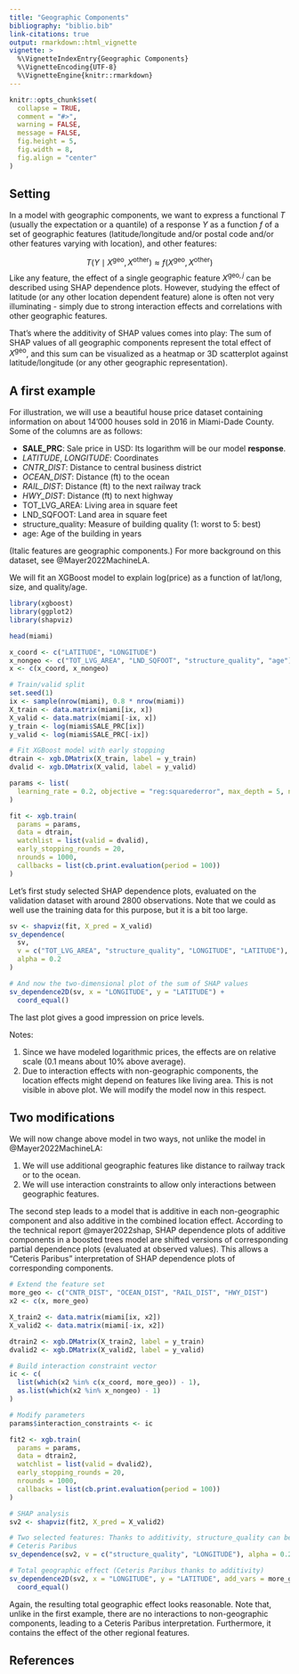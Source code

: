 ```yaml
---
title: "Geographic Components"
bibliography: "biblio.bib"
link-citations: true
output: rmarkdown::html_vignette
vignette: >
  %\VignetteIndexEntry{Geographic Components}
  %\VignetteEncoding{UTF-8}
  %\VignetteEngine{knitr::rmarkdown}
---
```


```r
knitr::opts_chunk$set(
  collapse = TRUE,
  comment = "#>",
  warning = FALSE,
  message = FALSE,
  fig.height = 5, 
  fig.width = 8,
  fig.align = "center"
)
```

## Setting

In a model with geographic components, we want to express a functional $T$ (usually the expectation or a quantile) of a response $Y$ as a function $f$ of a set of geographic features (latitude/longitude and/or postal code and/or other features varying with location), and other features:

$$
  T(Y \mid X^\textrm{geo}, X^\textrm{other}) \approx f(X^\textrm{geo}, X^\textrm{other})
$$
Like any feature, the effect of a single geographic feature $X^{\textrm{geo}, j}$ can be described using SHAP dependence plots. However, studying the effect of latitude (or any other location dependent feature) alone is often not very illuminating - simply due to strong interaction effects and correlations with other geographic features. 

That's where the additivity of SHAP values comes into play: The sum of SHAP values of all geographic components represent the total effect of $X^\textrm{geo}$, and this sum can be visualized as a heatmap or 3D scatterplot against latitude/longitude (or any other geographic representation).

## A first example

For illustration, we will use a beautiful house price dataset containing information on about 14'000 houses sold in 2016 in Miami-Dade County. Some of the columns are as follows:

- **SALE_PRC**: Sale price in USD: Its logarithm will be our model **response**.
- *LATITUDE*, *LONGITUDE*: Coordinates
- *CNTR_DIST*: Distance to central business district
- *OCEAN_DIST*: Distance (ft) to the ocean
- *RAIL_DIST*: Distance (ft) to the next railway track
- *HWY_DIST*: Distance (ft) to next highway
- TOT_LVG_AREA: Living area in square feet
- LND_SQFOOT: Land area in square feet
- structure_quality: Measure of building quality (1: worst to 5: best)
- age: Age of the building in years

(Italic features are geographic components.) For more background on this dataset, see @Mayer2022MachineLA.

We will fit an XGBoost model to explain log(price) as a function of lat/long, size, and quality/age. 

```r
library(xgboost)
library(ggplot2)
library(shapviz)

head(miami)

x_coord <- c("LATITUDE", "LONGITUDE")
x_nongeo <- c("TOT_LVG_AREA", "LND_SQFOOT", "structure_quality", "age")
x <- c(x_coord, x_nongeo)

# Train/valid split
set.seed(1)
ix <- sample(nrow(miami), 0.8 * nrow(miami))
X_train <- data.matrix(miami[ix, x])
X_valid <- data.matrix(miami[-ix, x])
y_train <- log(miami$SALE_PRC[ix])
y_valid <- log(miami$SALE_PRC[-ix])

# Fit XGBoost model with early stopping
dtrain <- xgb.DMatrix(X_train, label = y_train)
dvalid <- xgb.DMatrix(X_valid, label = y_valid)

params <- list(
  learning_rate = 0.2, objective = "reg:squarederror", max_depth = 5, nthread = 1
)

fit <- xgb.train(
  params = params, 
  data = dtrain, 
  watchlist = list(valid = dvalid), 
  early_stopping_rounds = 20,
  nrounds = 1000,
  callbacks = list(cb.print.evaluation(period = 100))
)
```

Let's first study selected SHAP dependence plots, evaluated on the validation dataset with around 2800 observations. Note that we could as well use the training data for this purpose, but it is a bit too large.

```r
sv <- shapviz(fit, X_pred = X_valid)
sv_dependence(
  sv, 
  v = c("TOT_LVG_AREA", "structure_quality", "LONGITUDE", "LATITUDE"), 
  alpha = 0.2
)

# And now the two-dimensional plot of the sum of SHAP values
sv_dependence2D(sv, x = "LONGITUDE", y = "LATITUDE") +
  coord_equal()
```

The last plot gives a good impression on price levels.

Notes:

1. Since we have modeled logarithmic prices, the effects are on relative scale (0.1 means about 10% above average).
2. Due to interaction effects with non-geographic components, the location effects might depend on features like living area. This is not visible in above plot. We will modify the model now in this respect.

## Two modifications

We will now change above model in two ways, not unlike the model in @Mayer2022MachineLA:

1. We will use additional geographic features like distance to railway track or to the ocean.
2. We will use interaction constraints to allow only interactions between geographic features.

The second step leads to a model that is additive in each non-geographic component and also additive in the combined location effect. According to the technical report @mayer2022shap, SHAP dependence plots of additive components in a boosted trees model are shifted versions of corresponding partial dependence plots (evaluated at observed values). This allows a "Ceteris Paribus" interpretation of SHAP dependence plots of corresponding components.

```r
# Extend the feature set
more_geo <- c("CNTR_DIST", "OCEAN_DIST", "RAIL_DIST", "HWY_DIST")
x2 <- c(x, more_geo)

X_train2 <- data.matrix(miami[ix, x2])
X_valid2 <- data.matrix(miami[-ix, x2])

dtrain2 <- xgb.DMatrix(X_train2, label = y_train)
dvalid2 <- xgb.DMatrix(X_valid2, label = y_valid)

# Build interaction constraint vector
ic <- c(
  list(which(x2 %in% c(x_coord, more_geo)) - 1),
  as.list(which(x2 %in% x_nongeo) - 1)
)

# Modify parameters
params$interaction_constraints <- ic

fit2 <- xgb.train(
  params = params, 
  data = dtrain2, 
  watchlist = list(valid = dvalid2), 
  early_stopping_rounds = 20,
  nrounds = 1000,
  callbacks = list(cb.print.evaluation(period = 100))
)

# SHAP analysis
sv2 <- shapviz(fit2, X_pred = X_valid2)

# Two selected features: Thanks to additivity, structure_quality can be read as 
# Ceteris Paribus
sv_dependence(sv2, v = c("structure_quality", "LONGITUDE"), alpha = 0.2)

# Total geographic effect (Ceteris Paribus thanks to additivity)
sv_dependence2D(sv2, x = "LONGITUDE", y = "LATITUDE", add_vars = more_geo) +
  coord_equal()
```

Again, the resulting total geographic effect looks reasonable. Note that, unlike in the first example, there are no interactions to non-geographic components, leading to a Ceteris Paribus interpretation. Furthermore, it contains the effect of the other regional features.

## References
